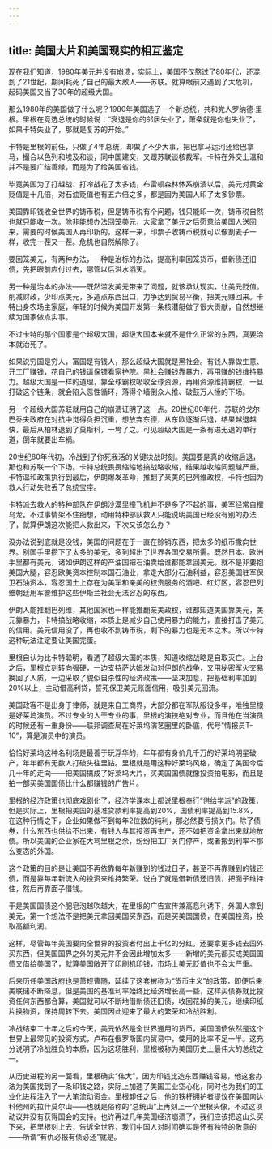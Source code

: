 ```yaml
---
---
---
```

title: 美国大片和美国现实的相互鉴定
---

现在我们知道，1980年美元并没有崩溃，实际上，美国不仅熬过了80年代，还混到了21世纪，期间耗死了自己的最大敌人——苏联。就算眼前又遇到了大危机，起码美国又当了30年的超级大国。

那么1980年的美国做了什么呢？1980年美国选了一个新总统，共和党人罗纳德·里根。里根在竞选总统的时候说：“衰退是你的邻居失业了，萧条就是你也失业了，如果卡特失业了，那就是复苏的开始。”

卡特是里根的前任，只做了4年总统，却做了不少大事，把巴拿马运河还给巴拿马，撮合以色列和埃及和谈，同中国建交，又跟苏联谈核裁军。卡特在外交上温和并不是要广结善缘，而是为了给美国省钱。

毕竟美国为了打越战、打冷战花了太多钱，布雷顿森林体系崩溃以后，美元对黄金贬值是十几倍，对石油贬值也有五六倍之多，都是因为美国人印了太多钞票。

美国靠印钱收全世界的铸币税，但是铸币税有个问题，钱只能印一次，铸币税自然也就只能收一次。除非能想办法回笼美元，大家拿了美元之后愿意给美国人送回来，需要的时候美国人再印新的，这样一来，印票子收铸币税就可以像割麦子一样，收完一茬又一茬。危机也自然解除了。

要回笼美元，有两种办法，一种是治标的办法，提高利率回笼货币，借新债还旧债，先把眼前应付过去，哪管以后洪水滔天。

另一种是治本的办法——既然滥发美元带来了问题，就该承认现实，让美元贬值。削减财政，少印点美元，多造点东西出口，力争达到贸易平衡，把美元赚回来。卡特出身农场主家庭，年轻的时候为美国开发第一条核潜艇做了很大贡献，自然想继续为国家做点实事。

不过卡特的那个国家是个超级大国，超级大国本来就不是什么正常的东西，真要治本就治死了。

如果说穷国是穷人，富国是有钱人，那么超级大国就是黑社会。有钱人靠做生意、开工厂赚钱，花自己的钱请保镖看家护院。黑社会赚钱靠暴力，再用赚的钱维持暴力。超级大国是一样的道理，靠全球霸权吸收全球资源，再用资源维持霸权，一旦打破这个链条，就会陷入恶性循环，落得个墙倒众人推、破鼓万人捶的下场。

另一个超级大国苏联就用自己的崩溃证明了这一点。20世纪80年代，苏联的戈尔巴乔夫政府在对抗中觉得负担沉重，想放弃东德，从东欧逐渐后退，结果越退越快，最后从柏林退到了莫斯科，一垮了之。可见超级大国是一条有进无退的单行道，倒车就要出车祸。

20世纪80年代初，冷战到了你死我活的关键决战时刻。美国要是真的收缩后退，那也和苏联一个下场。卡特总统畏畏缩缩地搞战略收缩，结果越收缩问题越严重。卡特温和政策执行到最后，伊朗爆发革命，推翻了亲美的巴列维政权，卡特也因为救人行动失败丢了总统宝座。

卡特派去救人的特种部队在伊朗沙漠里撞飞机并不是多了不起的事，美军经常自摆乌龙。不过事情架不住细想，动用特种部队救人只能说明美国已经没有别的办法了，就算伊朗这次能把人救出来，下次又该怎么办？

没办法说到底就是没钱，美国的问题在于一直在赊销东西，把太多的纸币撒向世界。别国手里攒下了太多的美元，多到超出了世界各国交易所需。既然日本、欧洲手里都有美元，诸如伊朗这样的产油国把石油卖给谁都能拿回美元。就不是非要抱美国大腿，容忍欧美资本控制本国石油业，拿走大部分石油利益，容忍美国驻军保卫石油资本，容忍国土上存在为美军和亲美的权贵服务的酒吧、红灯区，容忍巴列维朝廷用军警维护这些伊斯兰社会无法容忍的东西。

伊朗人能推翻巴列维，其他国家也一样能推翻亲美政权，谁都知道美国靠美元，美元靠暴力，卡特搞战略收缩，本质上是减少自己使用暴力的能力，直接打击了美元的信用。美元信用没了，再也收不到铸币税，剩下的暴力也是无本之木。所以卡特这种玩法注定要让美国完蛋。

里根自认为比卡特聪明，看透了超级大国的本质，知道收缩战略是自取灭亡。上台之后，里根立刻转向强硬，一边支持萨达姆发动对伊朗的战争，又用秘密军火交易换回了人质，一边采取了貌似自杀性的经济政策——坚决加息，把基础利率加到20%以上，主动借高利贷，誓死保卫美元账面信用，吸引美元回流。

美国政客不是出身于律师，就是来自工商界，大部分都在军队服役多年，唯独里根是好莱坞演员。不过专业的人干专业的事，里根的演技绝对专业，而且他在当演员的时候还有一重身份——联邦调查局在好莱坞演艺圈里的卧底，代号“情报员T-10”，算是演员中的演员。

恰恰好莱坞这种名利场是最善于玩浮华的，年年都有身价几千万的好莱坞明星破产，年年都有无数人打破头往里钻。里根就是用这种好莱坞风格，确定了美国今后几十年的走向——把美国搞成了好莱坞大片，买美国国债就像投资拍电影，而且是拍一部买美国国债比什么都赚钱的广告片。

里根的经济政策也彻底戏剧化了，经济学课本上都说里根奉行“供给学派”的政策，但是实际上，里根把美国的基准贷款利率提高到20%，国债利率提高到15.8%，在这种行情之下，企业如果做不到每年2位数的纯利，那必然要亏损关门。除了债券，什么东西也供给不出来，有钱人与其投资再生产，还不如把资金拿出来就地放债。所以美国的企业家在大骂里根之余，纷纷把工厂关门停产，或者搬到利率不那么变态的外国。

这个政策的目的是让美国不再依靠每年新赚到的钱过日子，甚至不再靠赚到的钱还债，而是靠每年新流入的投资来维持繁荣。说白了就是借新债还旧债，把面子维持住，然后再靠面子借钱。

于是美国国债这个肥皂泡越吹越大，在里根的广告宣传兼高息利诱下，外国人拿到美元，第一个想法不是把美元拿回美国买东西，而是买美国国债，在美国投资，换取高额利润。

这样，尽管每年美国要向全世界的投资者付出上千亿的分红，还要拿更多钱去国外买东西，但美国国界之外的美元并不会因此增加太多——新增的美元都买成美国国债又借给美国了，就算美国敞开了印刷机印钱，市场上美元贬值也不会太严重。

后来历任美国政府也是萧规曹随，延续了这套被称为“货币主义”的政策，即便后来美联储不断降息，但是美国的基准利率始终比经济增长高一些，这样买债券就比投资任何东西都合算，美国就可以不断地借新债还旧债，收回花掉的美元，继续印纸片换物资，保持周转下去。美国因此迎来了最大的繁荣和冷战胜利。

冷战结束二十年之后的今天，美元依然是全世界通用的货币，美国国债依然是这个世界上最常见的投资方式，卢布在俄罗斯国内贸易中，使用的比率不足一半。这充分说明了冷战胜负的本质，因为这场胜利，里根被称为美国历史上最伟大的总统之一。

从历史进程的另一面看，里根确实“伟大”，因为印钱比造东西赚钱容易，他这套办法为美国找到了一条印钱之路，实际上加速了美国工业空心化，同时也为我们的工业化进程注入了一大笔流动资金。里根卸任之后，他的铁杆拥护者提议在美国南达科他州的拉什莫尔山——也就是俗称的“总统山”上再刻上一个里根头像，不过这项动议并没有获得国会的支持。也许再过几年美国经济崩溃了，我们应该把这山头买下来，把里根刻上去，告诉全世界，我们中国人对时间确实是怀有独特的敬意的——所谓“有仇必报有债必还”就是。